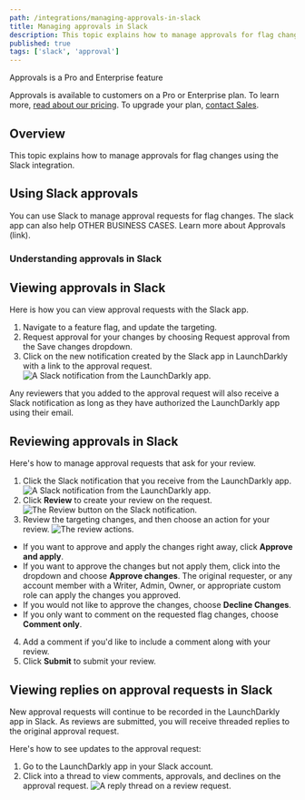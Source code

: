 ```yaml
---
path: /integrations/managing-approvals-in-slack
title: Managing approvals in Slack
description: This topic explains how to manage approvals for flag changes using the Slack integration.
published: true
tags: ['slack', 'approval']
---
```


<Callout intent="primary">
<CalloutTitle>Approvals is a Pro and Enterprise feature</CalloutTitle>
<CalloutDescription>

Approvals is available to customers on a Pro or Enterprise plan. To learn more, [read about our pricing](https://launchdarkly.com/pricing/). To upgrade your plan, [contact Sales](https://launchdarkly.com/contact-sales/).

</CalloutDescription>
</Callout>

## Overview

This topic explains how to manage approvals for flag changes using the Slack integration.

## Using Slack approvals

You can use Slack to manage approval requests for flag changes. The slack app can also help OTHER BUSINESS CASES. Learn more about Approvals (link).

### Understanding approvals in Slack

<!--

This section is optional. Include it if you need to add more detail about how the feature works. You can also use this section to explain high-level concepts that are critical to using the feature.

-->

## Viewing approvals in Slack

Here is how you can view approval requests with the Slack app.

1. Navigate to a feature flag, and update the targeting.
2. Request approval for your changes by choosing Request approval from the Save changes dropdown.
3. Click on the new notification created by the Slack app in LaunchDarkly with a link to the approval request.
![A Slack notification from the LaunchDarkly app.](LaunchDarkly-app-notification.png)


Any reviewers that you added to the approval request will also receive a Slack notification as long as they have authorized the LaunchDarkly app using their email.

## Reviewing approvals in Slack

Here's how to manage approval requests that ask for your review.

1. Click the Slack notification that you receive from the LaunchDarkly app.
![A Slack notification from the LaunchDarkly app.](LaunchDarkly-app-notification.png)
2. Click **Review** to create your review on the request.
![The Review button on the Slack notification.](Slack-view-request.png)
3. Review the targeting changes, and then choose an action for your review.
![The review actions.](Choose-a-review-setting-Slack-app.png)

- If you want to approve and apply the changes right away, click **Approve and apply**.
- If you want to approve the changes but not apply them, click into the dropdown and choose **Approve changes**. The original requester, or any account member with a Writer, Admin, Owner, or appropriate custom role can apply the changes you approved.
- If you would not like to approve the changes, choose **Decline Changes**.
- If you only want to comment on the requested flag changes, choose **Comment only**.

4. Add a comment if you'd like to include a comment along with your review.
5. Click **Submit** to submit your review.

## Viewing replies on approval requests in Slack

New approval requests will continue to be recorded in the LaunchDarkly app in Slack. As reviews are submitted, you will receive threaded replies to the original approval request.

Here's how to see updates to the approval request:
1. Go to the LaunchDarkly app in your Slack account.
2. Click into a thread to view comments, approvals, and declines on the approval request.
![A reply thread on a review request.](Slack-app-reply-thread.png)
